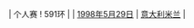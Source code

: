 | 个人赛
! 591环
| {{flagathlete|[[王娴]]|CHN}}
| [[1998年]][[5月29日]]
| [[意大利]][[米兰]]
| {{ed|青年女子50米步枪三姿个人赛世界纪录}}
<noinclude>[[Category:青年女子射击世界纪录导航模板|{{PAGENAME}}]]</noinclude>